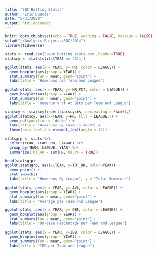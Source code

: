 ---
title: "SBC Batting Statss"
author: "Eric DuBose"
date: "5/31/2020"
output: html_document
---
```{r}
knitr::opts_chunk$set(echo = TRUE, warning = FALSE, message = FALSE)
setwd("~/Analysis Projects/SBC/2034")
library(tidyverse)
```

```{r}
stats <- read.csv('team_batting_stats.csv',header=TRUE)
statscy <- stats[stats$YEAR == 2034,]
```

```{r plots, fig.width= = 14}
ggplot(stats, aes(x = YEAR, y= HR, color = LEAGUE)) +
  geom_boxplot(aes(group = YEAR)) + 
  stat_summary(fun = mean, geom="point") + 
  labs(title = "Homeruns per Team and League") 

ggplot(stats, aes(x = YEAR, y= HR_PCT, color = LEAGUE)) +
  geom_boxplot(aes(group = YEAR)) + 
  stat_summary(fun = mean, geom="point") + 
  labs(title = "Homerun % of At Bats per Team and League")

statscy <- statscy[order(statscy$HR, decreasing = FALSE),]
ggplot(statscy, aes(x=TEAM, y=HR, fill = LEAGUE,)) +
  geom_col(position = 'dodge') + 
  labs(title = "Homeruns by Team in 2034") + 
  theme(axis.text.x = element_text(angle = 45))

statsgrp <- stats %>%
  select(YEAR, TEAM, HR, LEAGUE) %>%
  group_by(TEAM, LEAGUE, YEAR) %>%
  summarize(TOT_HR = sum(HR, na.rm = TRUE))

head(statsgrp)
ggplot(statsgrp, aes(x=TEAM, y=TOT_HR, color=YEAR)) +
  geom_point() +  
  stat_smooth() + 
  labs(title = "Homeruns By League", y = "Total Homeruns")

ggplot(stats, aes(x = YEAR, y= AVG, color = LEAGUE)) +
  geom_boxplot(aes(group = YEAR)) + 
  stat_summary(fun = mean, geom="point") + 
  labs(title = "Average per Team and League")

ggplot(stats, aes(x = YEAR, y= OBP, color = LEAGUE)) +
  geom_boxplot(aes(group = YEAR)) + 
  stat_summary(fun = mean, geom="point") + 
  labs(title = "On-Base Percentage per Team and League")

ggplot(stats, aes(x = YEAR, y=IBB, color = LEAGUE)) +
  geom_boxplot(aes(group = YEAR)) + 
  stat_summary(fun = mean, geom="point") + 
  labs(title = "IBB per Team and League")
```

```{r}

```

